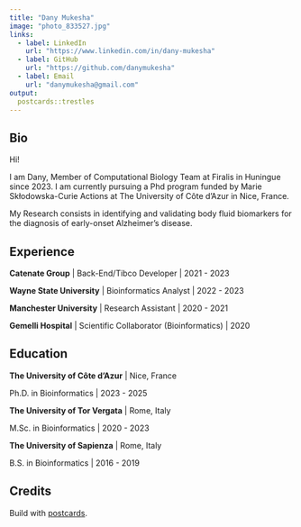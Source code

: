 ---
title: "Dany Mukesha"
image: "photo_833527.jpg"
links:
  - label: LinkedIn
    url: "https://www.linkedin.com/in/dany-mukesha"
  - label: GitHub
    url: "https://github.com/danymukesha"
  - label: Email
    url: "danymukesha@gmail.com"
output:
  postcards::trestles
---

## Bio

Hi!

I am Dany, Member of Computational Biology Team at Firalis in Huningue since 2023. I am currently pursuing a Phd program funded by Marie Skłodowska-Curie Actions at The University of Côte d'Azur in Nice, France.

My Research consists in identifying and validating body fluid biomarkers for the diagnosis of early-onset Alzheimer's disease.

## Experience

**Catenate Group** \| Back-End/Tibco Developer \| 2021 - 2023

**Wayne State University** \| Bioinformatics Analyst \| 2022 - 2023

**Manchester University** \| Research Assistant \| 2020 - 2021

**Gemelli Hospital** \| Scientific Collaborator (Bioinformatics) \| 2020

## Education

**The University of Côte d'Azur** \| Nice, France

Ph.D. in Bioinformatics \| 2023 - 2025

**The University of Tor Vergata** \| Rome, Italy

M.Sc. in Bioinformatics \| 2020 - 2023

**The University of Sapienza** \| Rome, Italy

B.S. in Bioinformatics \| 2016 - 2019

## Credits

Build with [postcards](https://cran.r-project.org/package=postcards).
